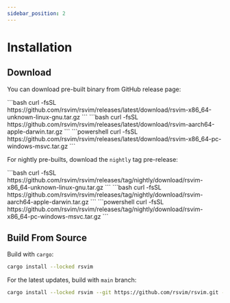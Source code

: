 ```yaml
---
sidebar_position: 2
---
```



# Installation

## Download

You can download pre-built binary from GitHub release page:

<Tabs>
  <TabItem value="linux" label="linux" default>
    ```bash
    curl -fsSL https://github.com/rsvim/rsvim/releases/latest/download/rsvim-x86_64-unknown-linux-gnu.tar.gz
    ```
  </TabItem>
  <TabItem value="mac" label="mac">
    ```bash
    curl -fsSL https://github.com/rsvim/rsvim/releases/latest/download/rsvim-aarch64-apple-darwin.tar.gz
    ```
  </TabItem>
  <TabItem value="windows" label="windows">
    ```powershell
    curl -fsSL https://github.com/rsvim/rsvim/releases/latest/download/rsvim-x86_64-pc-windows-msvc.tar.gz
    ```
  </TabItem>
</Tabs>

For nightly pre-builts, download the `nightly` tag pre-release:


<Tabs>
  <TabItem value="linux" label="linux" default>
    ```bash
    curl -fsSL https://github.com/rsvim/rsvim/releases/tag/nightly/download/rsvim-x86_64-unknown-linux-gnu.tar.gz
    ```
  </TabItem>
  <TabItem value="mac" label="mac">
    ```bash
    curl -fsSL https://github.com/rsvim/rsvim/releases/tag/nightly/download/rsvim-aarch64-apple-darwin.tar.gz
    ```
  </TabItem>
  <TabItem value="windows" label="windows">
    ```powershell
    curl -fsSL https://github.com/rsvim/rsvim/releases/tag/nightly/download/rsvim-x86_64-pc-windows-msvc.tar.gz
    ```
  </TabItem>
</Tabs>

## Build From Source

Build with `cargo`:

```bash
cargo install --locked rsvim
```

For the latest updates, build with `main` branch:

```bash
cargo install --locked rsvim --git https://github.com/rsvim/rsvim.git --branch main
```

